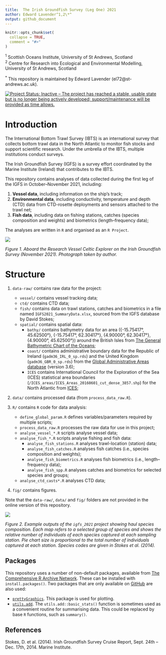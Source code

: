 ```yaml
---
title:  The Irish Groundfish Survey (Leg One) 2021
author: Edward Lavender^1,2\*^
output: github_document
---
```


<!-- README.md is generated from README.Rmd. Please edit that file -->

```r
knitr::opts_chunk$set(
  collapse = TRUE,
  comment = "#>"
)
```

^1^ Scottish Oceans Institute, University of St Andrews, Scotland  
^2^ Centre for Research into Ecological and Environmental Modelling, University of St Andrews, Scotland

^\*^ This repository is maintained by Edward Lavender (el72@st-andrews.ac.uk).

[![Project Status: Inactive – The project has reached a stable, usable state but is no longer being actively developed; support/maintenance will be provided as time allows.](https://www.repostatus.org/badges/latest/inactive.svg)](https://www.repostatus.org/#inactive)

# Introduction

The International Bottom Trawl Survey (IBTS) is an international survey that collects bottom trawl data in the North Atlantic to monitor fish stocks and support scientific research. Under the umbrella of the IBTS, multiple institutions conduct surveys. 

The Irish Groundfish Survey (IGFS) is a survey effort coordinated by the Marine Institute (Ireland) that contributes to the IBTS. 

This repository contains analyses of data collected during the first leg of the IGFS in October--November 2021, including: 

1. **Vessel data**, including information on the ship's track;
2. **Environmental data**, including conductivity, temperature and depth (CTD) data from CTD-rosette deployments and sensors attached to the trawl net;
3. **Fish data**, including data on fishing stations, catches (species composition and weights) and biometrics (length--frequency data);

The analyses are written in `R` and organised as an `R Project`. 

<img src="README_img.png"/>

_Figure 1. Aboard the Research Vessel Celtic Explorer on the Irish Groundfish Survey (November 2021). Photograph taken by author._

# Structure 

1. `data-raw/` contains raw data for the project: 
    * `vessel/` contains vessel tracking data;
    * `ctd/` contains CTD data; 
    * `fish/` contains data on trawl stations, catches and biometrics in a file named `IGFS2021_SummaryData.xlsx`, sourced from the IGFS database by David Stokes;
    * `spatial/` contains spatial data:
        * `bathy/` contains bathymetry data for an area ({-15.75417°, 45.62500°}, {-15.75417°, 62.30417°}, {4.90000°, 62.30417°}, {4.90000°, 45.62500°}) around the British Isles from [The General Bathymetric Chart of the Oceans](https://www.gebco.net);
        * `coast/` contains administrative boundary data for the Republic of Ireland (`gadm36_IRL_0_sp.rds`) and the United Kingdom (`gadm36_GBR_0_sp.rds`) from the [Global Administrative Areas database](https://www.gadm.org/) (version 3.6);
        * `ICES` contains International Council for the Exploration of the Sea (ICES) statistical area boundaries (`/ICES_areas/ICES_Areas_20160601_cut_dense_3857.shp`) for the North Atlantic from [ICES](https://gis.ices.dk/geonetwork/srv/api/records/c784a0a3-752f-4b50-b02f-f225f6c815eb);

2. `data/` contains processed data (from `process_data_raw.R`).

3. `R/` contains `R` code for data analysis:
    * `define_global_param.R` defines variables/parameters required by multiple scripts;
    * `process_data_raw.R` processes the raw data for use in this project;
    * `analyse_vessel_*.R` scripts analyse vessel data;
    * `analyse_fish_*.R` scripts analyse fishing and fish data:
        * `analyse_fish_stations.R` analyses trawl-location (station) data;
        * `analyse_fish_catches.R` analyses fish catches (i.e., species composition and weights);
        * `analyse_fish_biometrics.R` analyses fish biometrics (i.e., length--frequency data);
        * `analyse_fish_spp.R` analyses catches and biometrics for selected species and groups;
    * `analyse_ctd_casts*.R` analyses CTD data;

4. `fig/` contains figures.

Note that the `data-raw/`, `data/` and `fig/` folders are not provided in the online version of this repository. 

<img src="README_img_2.png"/>

_Figure 2. Example outputs of the `igfs_2021` project showing haul species composition. Each map refers to a selected group of species and shows the relative number of individuals of each species captured at each sampling station. Pie chart size is proportional to the total number of individuals captured at each station. Species codes are given in Stokes et al. (2014)._

## Packages

This repository uses a number of non-default packages, available from [The Comprehensive R Archive Network](https://cran.r-project.org). These can be installed with `install.packages()`. Two packages that are only available on [GitHub](https://github.com/) are also used:

* [`prettyGraphics`](https://github.com/edwardlavender/prettyGraphics). This package is used for plotting. 
* [`utils.add`](https://github.com/edwardlavender/utils.add). The `utils.add::basic_stats()` function is sometimes used as a convenient routine for summarising data. This could be replaced by base `R` functions, such as `summary()`. 

## References

Stokes, D. et al. (2014). Irish Groundfish Survey Cruise Report, Sept. 24th – Dec. 17th, 2014. Marine Institute.
